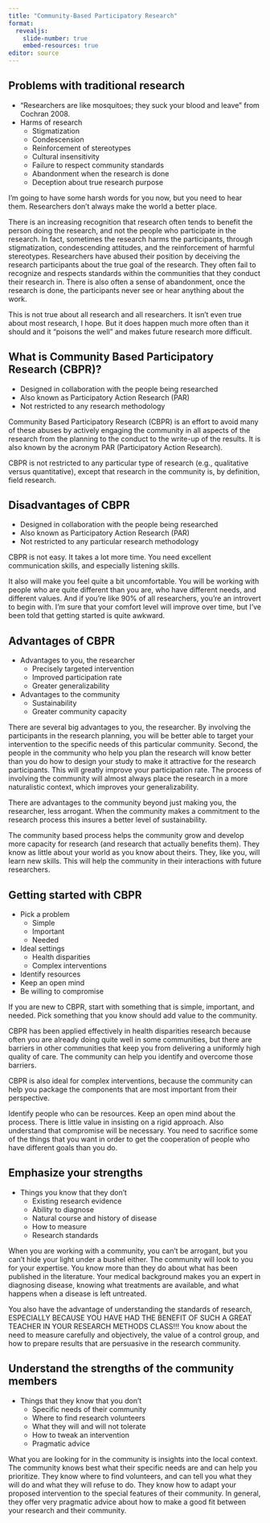 ```yaml
---
title: "Community-Based Participatory Research"
format: 
  revealjs:
    slide-number: true
    embed-resources: true
editor: source
---
```


## Problems with traditional research {.smaller}

-   "Researchers are like mosquitoes; they suck your blood and leave" from Cochran 2008.
-   Harms of research
    -   Stigmatization
    -   Condescension
    -   Reinforcement of stereotypes
    -   Cultural insensitivity
    -   Failure to respect community standards
    -   Abandonment when the research is done
    -   Deception about true research purpose

::: notes

I'm going to have some harsh words for you now, but you need to hear them. Researchers don't always make the world a better place.

There is an increasing recognition that research often tends to benefit the person doing the research, and not the people who participate in the research. In fact, sometimes the research harms the participants, through stigmatization, condescending attitudes, and the reinforcement of harmful stereotypes. Researchers have abused their position by deceiving the research participants about the true goal of the research. They often fail to recognize and respects standards within the communities that they conduct their research in. There is also often a sense of abandonment, once the research is done, the participants never see or hear anything about the work.

This is not true about all research and all researchers. It isn't even true about most research, I hope. But it does happen much more often than it should and it "poisons the well" and makes future research more difficult.

:::

## What is Community Based Participatory Research (CBPR)?

-   Designed in collaboration with the people being researched
-   Also known as Participatory Action Research (PAR)
-   Not restricted to any research methodology

::: notes

Community Based Participatory Research (CBPR) is an effort to avoid many of these abuses by actively engaging the community in all aspects of the research from the planning to the conduct to the write-up of the results. It is also known by the acronym PAR (Participatory Action Research).

CBPR is not restricted to any particular type of research (e.g., qualitative versus quantitative), except that research in the community is, by definition, field research.

:::

## Disadvantages of CBPR

-   Designed in collaboration with the people being researched
-   Also known as Participatory Action Research (PAR)
-   Not restricted to any particular research methodology

::: notes

CBPR is not easy. It takes a lot more time. You need excellent communication skills, and especially listening skills.

It also will make you feel quite a bit uncomfortable. You will be working with people who are quite different than you are, who have different needs, and different values. And if you're like 90% of all researchers, you're an introvert to begin with. I'm sure that your comfort level will improve over time, but I've been told that getting started is quite awkward.

:::

## Advantages of CBPR

-   Advantages to you, the researcher
    -   Precisely targeted intervention
    -   Improved participation rate
    -   Greater generalizability
-   Advantages to the community
    -   Sustainability
    -   Greater community capacity

::: notes

There are several big advantages to you, the researcher. By involving the participants in the research planning, you will be better able to target your intervention to the specific needs of this particular community. Second, the people in the community who help you plan the research will know better than you do how to design your study to make it attractive for the research participants. This will greatly improve your participation rate. The process of involving the community will almost always place the research in a more naturalistic context, which improves your generalizability.

There are advantages to the community beyond just making you, the researcher, less arrogant. When the community makes a commitment to the research process this insures a better level of sustainability.

The community based process helps the community grow and develop more capacity for research (and research that actually benefits them). They know as little about your world as you know about theirs. They, like you, will learn new skills. This will help the community in their interactions with future researchers. 

:::


## Getting started with CBPR {.smaller}

-   Pick a problem 
    -   Simple
    -   Important
    -   Needed
-   Ideal settings
    -   Health disparities
    -   Complex interventions
-   Identify resources
-   Keep an open mind
-   Be willing to compromise

::: notes

If you are new to CBPR, start with something that is simple, important, and needed. Pick something that you know should add value to the community. 

CBPR has been applied effectively in health disparities research because often you are already doing quite well in some communities, but there are barriers in other communities that keep you from delivering a uniformly high quality of care. The community can help you identify and overcome those barriers.

CBPR is also ideal for complex interventions, because the community can help you package the components that are most important from their perspective.

Identify people who can be resources. Keep an open mind about the process. There is little value in insisting on a rigid approach. Also understand that compromise will be necessary. You need to sacrifice some of the things that you want in order to get the cooperation of people who have different goals than you do.

:::

## Emphasize your strengths

-   Things you know that they don't
    -   Existing research evidence
    -   Ability to diagnose
    -   Natural course and history of disease
    -   How to measure
    -   Research standards
  
::: notes

When you are working with a community, you can't be arrogant, but you can't hide your light under a bushel either. The community will look to you for your expertise. You know more than they do about what has been published in the literature. Your medical background makes you an expert in diagnosing disease, knowing what treatments are available, and what happens when a disease is left untreated.

You also have the advantage of understanding the standards of research, ESPECIALLY BECAUSE YOU HAVE HAD THE BENEFIT OF SUCH A GREAT TEACHER IN YOUR RESEARCH METHODS CLASS!!! You know about the need to measure carefully and objectively, the value of a control group, and how to prepare results that are persuasive in the research community.

:::

## Understand the strengths of the community members

-   Things that they know that you don't
    -   Specific needs of their community
    -   Where to find research volunteers
    -   What they will and will not tolerate
    -   How to tweak an intervention
    -   Pragmatic advice

::: notes

What you are looking for in the community is insights into the local context. The community knows best what their specific needs are and can help you prioritize. They know where to find volunteers, and can tell you what they will do and what they will refuse to do. They know how to adapt your proposed intervention to the special features of their community. In general, they offer very pragmatic advice about how to make a good fit between your research and their community.

:::

